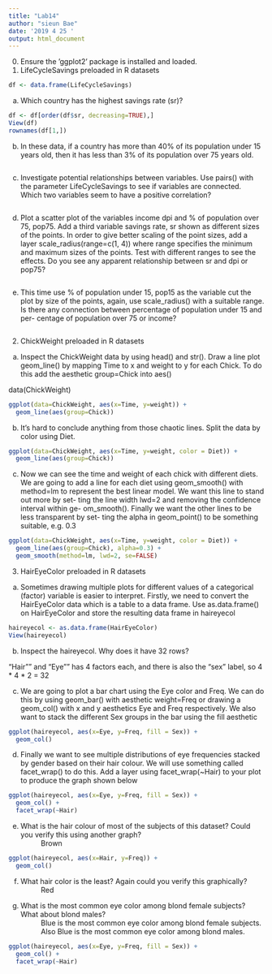 ```yaml
---
title: "Lab14"
author: "sieun Bae"
date: '2019 4 25 '
output: html_document
---
```


0) Ensure the ’ggplot2’ package is installed and loaded.
1) LifeCycleSavings preloaded in R datasets
```r
df <- data.frame(LifeCycleSavings)
```

a) Which country has the highest savings rate (sr)?
```r
df <- df[order(df$sr, decreasing=TRUE),]
View(df)
rownames(df[1,])
```

b) In these data, if a country has more than 40% of its population under 15 years old, then it has less than 3% of its population over 75 years old.

```r

```


c) Investigate potential relationships between variables. Use pairs() with the parameter LifeCycleSavings to see if variables are connected. Which two variables seem to have a positive correlation?
```r

```

d) Plot a scatter plot of the variables income dpi and % of population over 75, pop75. Add a third variable savings rate, sr shown as different sizes of the points. In order to give better scaling of the point sizes, add a layer scale_radius(range=c(1, 4)) where range specifies the minimum and maximum sizes of the points. Test with different ranges to see the effects. Do you see any apparent relationship between sr and dpi or pop75?
```r

```

e) This time use % of population under 15, pop15 as the variable cut the plot by size of the points, again, use scale_radius() with a suitable range. Is there any connection between percentage of population under 15 and per- centage of population over 75 or income?
```r

```

2) ChickWeight preloaded in R datasets
a) Inspect the ChickWeight data by using head() and str(). Draw a line plot geom_line() by mapping Time to x and weight to y for each Chick. To do this add the aesthetic group=Chick into aes()

data(ChickWeight)

```r
ggplot(data=ChickWeight, aes(x=Time, y=weight)) +
  geom_line(aes(group=Chick))
```


b) It’s hard to conclude anything from those chaotic lines. Split the data by color using Diet.

```r
ggplot(data=ChickWeight, aes(x=Time, y=weight, color = Diet)) +
  geom_line(aes(group=Chick))
```

c) Now we can see the time and weight of each chick with different diets. We are going to add a line for each diet using geom_smooth() with method=lm to represent the best linear model. We want this line to stand out more by set- ting the line width lwd=2 and removing the confidence interval within ge- om_smooth(). Finally we want the other lines to be less transparent by set- ting the alpha in geom_point() to be something suitable, e.g. 0.3

```r
ggplot(data=ChickWeight, aes(x=Time, y=weight, color = Diet)) +
  geom_line(aes(group=Chick), alpha=0.3) +
  geom_smooth(method=lm, lwd=2, se=FALSE)
```

3) HairEyeColor preloaded in R datasets
a) Sometimes drawing multiple plots for different values of a categorical (factor) variable is easier to interpret. Firstly, we need to convert the HairEyeColor data which is a table to a data frame. Use as.data.frame() on HairEyeColor and store the resulting data frame in haireyecol

```r
haireyecol <- as.data.frame(HairEyeColor)
View(haireyecol)
```

b) Inspect the haireyecol. Why does it have 32 rows?

"Hair"" and "Eye"" has 4 factors each, and there is also the "sex" label, so 4 * 4 * 2 = 32

c) We are going to plot a bar chart using the Eye color and Freq. We can do this by using geom_bar() with aesthetic weight=Freq or drawing a geom_col() with x and y aesthetics Eye and Freq respectively. We also want to stack the different Sex groups in the bar using the fill aesthetic

```r
ggplot(haireyecol, aes(x=Eye, y=Freq, fill = Sex)) +
  geom_col()
```

d) Finally we want to see multiple distributions of eye frequencies stacked by gender based on their hair colour. We will use something called facet_wrap() to do this. Add a layer using facet_wrap(~Hair) to your plot to produce the graph shown below

```r
ggplot(haireyecol, aes(x=Eye, y=Freq, fill = Sex)) +
  geom_col() +
  facet_wrap(~Hair)
```

e) What is the hair colour of most of the subjects of this dataset? Could you verify this using another graph?
: Brown

```r
ggplot(haireyecol, aes(x=Hair, y=Freq)) +
  geom_col()
```

f) What hair color is the least? Again could you verify this graphically?
: Red

g) What is the most common eye color among blond female subjects? What about blond males?
: Blue is the most common eye color among blond female subjects.
: Also Blue is the most common eye color among blond males.

```r
ggplot(haireyecol, aes(x=Eye, y=Freq, fill = Sex)) +
  geom_col() +
  facet_wrap(~Hair)
```
































